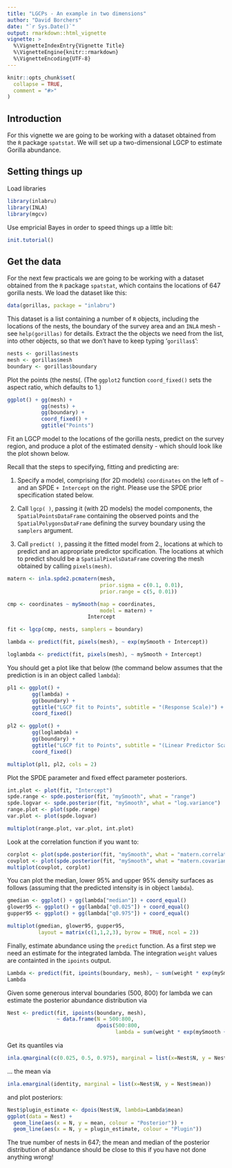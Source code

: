 ```yaml
---
title: "LGCPs - An example in two dimensions"
author: "David Borchers"
date: "`r Sys.Date()`"
output: rmarkdown::html_vignette
vignette: >
  %\VignetteIndexEntry{Vignette Title}
  %\VignetteEngine{knitr::rmarkdown}
  %\VignetteEncoding{UTF-8}
---
```


```r
knitr::opts_chunk$set(
  collapse = TRUE,
  comment = "#>"
)
```

Introduction
----------------
For this vignette we are going to be working with a dataset obtained from 
the `R` package `spatstat`. We will set up a two-dimensional LGCP to estimate Gorilla abundance.


Setting things up
----------------

Load libraries
```r
library(inlabru)
library(INLA)
library(mgcv)
```

Use empricial Bayes in order to speed things up a little bit:
```r
init.tutorial()
```


Get the data
-----------------------------------
For the next few practicals we are going to be working with a dataset obtained from 
the `R` package `spatstat`, which contains the locations of 647 gorilla nests. We load the 
dataset like this:

```r
data(gorillas, package = "inlabru")
```

This dataset is a list containing a number of `R` objects, including the locations of the 
nests, the boundary of the survey area and an `INLA` mesh - see `help(gorillas)` for 
details. Extract the the objects we need from the list, into other objects, so that we 
don't have to keep typing '`gorillas$`':

```r
nests <- gorillas$nests
mesh <- gorillas$mesh
boundary <- gorillas$boundary
```

Plot the points (the nests(. (The `ggplot2` function `coord_fixed()` sets the aspect ratio, 
which defaults to 1.)


```r
ggplot() + gg(mesh) + 
           gg(nests) + 
           gg(boundary) + 
           coord_fixed() + 
           ggtitle("Points")
```

Fit an LGCP model to the locations of the gorilla nests, predict on the survey region,
and produce a plot of the estimated density - which should look like the 
plot shown below.

Recall that the steps to specifying, fitting and predicting are:

1. Specify a model, comprising (for 2D models) `coordinates` on the left of `~` and 
an SPDE `+ Intercept` on the right. Please use the SPDE prior specification stated below.

2. Call `lgcp( )`, passing it (with 2D models) the model components, the `SpatialPointsDataFrame` 
containing the observed points and the `SpatialPolygonsDataFrame` defining the survey boundary
using the `samplers` argument.

3. Call `predict( )`, passing it the fitted model from 2., locations at which to predict and
an appropriate predictor spcification. The locations at which to predict should be a 
`SpatialPixelsDataFrame` covering the mesh obtained by calling  `pixels(mesh)`.


```r
matern <- inla.spde2.pcmatern(mesh, 
                              prior.sigma = c(0.1, 0.01), 
                              prior.range = c(5, 0.01))

cmp <- coordinates ~ mySmooth(map = coordinates,
                              model = matern) +
                          Intercept

fit <- lgcp(cmp, nests, samplers = boundary)

lambda <- predict(fit, pixels(mesh), ~ exp(mySmooth + Intercept))

loglambda <- predict(fit, pixels(mesh), ~ mySmooth + Intercept)
```

You should get a plot like that below (the command below assumes that the prediction
is in an object called `lambda`):


```r
pl1 <- ggplot() + 
        gg(lambda) + 
        gg(boundary) + 
        ggtitle("LGCP fit to Points", subtitle = "(Response Scale)") + 
        coord_fixed() 

pl2 <- ggplot() + 
        gg(loglambda) + 
        gg(boundary) + 
        ggtitle("LGCP fit to Points", subtitle = "(Linear Predictor Scale)") + 
        coord_fixed() 

multiplot(pl1, pl2, cols = 2)
```

Plot the SPDE parameter and fixed effect parameter posteriors.


```r
int.plot <- plot(fit, "Intercept")
spde.range <- spde.posterior(fit, "mySmooth", what = "range")
spde.logvar <- spde.posterior(fit, "mySmooth", what = "log.variance")
range.plot <- plot(spde.range)
var.plot <- plot(spde.logvar)

multiplot(range.plot, var.plot, int.plot)
```

Look at the correlation function if you want to:


```r
corplot <- plot(spde.posterior(fit, "mySmooth", what = "matern.correlation"))
covplot <- plot(spde.posterior(fit, "mySmooth", what = "matern.covariance"))
multiplot(covplot, corplot)
```

You can plot the median, lower 95% and upper 95% density surfaces as follows (assuming
that the predicted intensity is in object `lambda`).


```r
gmedian <- ggplot() + gg(lambda["median"]) + coord_equal()
glower95 <- ggplot() + gg(lambda["q0.025"]) + coord_equal()
gupper95 <- ggplot() + gg(lambda["q0.975"]) + coord_equal()

multiplot(gmedian, glower95, gupper95, 
          layout = matrix(c(1,1,2,3), byrow = TRUE, ncol = 2))
```

Finally, estimate abundance using the `predict` function. As a first step we need an estimate
 for the integrated lambda. The integration `weight` values are containted in the `ipoints`
 output. 
 

```r

Lambda <- predict(fit, ipoints(boundary, mesh), ~ sum(weight * exp(mySmooth + Intercept))) 
Lambda
```

Given some generous interval boundaries (500, 800) for lambda we can estimate the posterior abundance distribution via


```r

Nest <- predict(fit, ipoints(boundary, mesh), 
                ~ data.frame(N = 500:800,
                             dpois(500:800,
                                   lambda = sum(weight * exp(mySmooth + Intercept)))))
```

Get its quantiles via

```r

inla.qmarginal(c(0.025, 0.5, 0.975), marginal = list(x=Nest$N, y = Nest$mean))
```

... the mean via

```r

inla.emarginal(identity, marginal = list(x=Nest$N, y = Nest$mean))
```

and plot posteriors:

```r

Nest$plugin_estimate <- dpois(Nest$N, lambda=Lambda$mean)
ggplot(data = Nest) +
  geom_line(aes(x = N, y = mean, colour = "Posterior")) +
  geom_line(aes(x = N, y = plugin_estimate, colour = "Plugin"))
```

The true number of nests in 647; the mean and median of the posterior 
distribution of abundance should be close to this if you have not done anything 
wrong!

